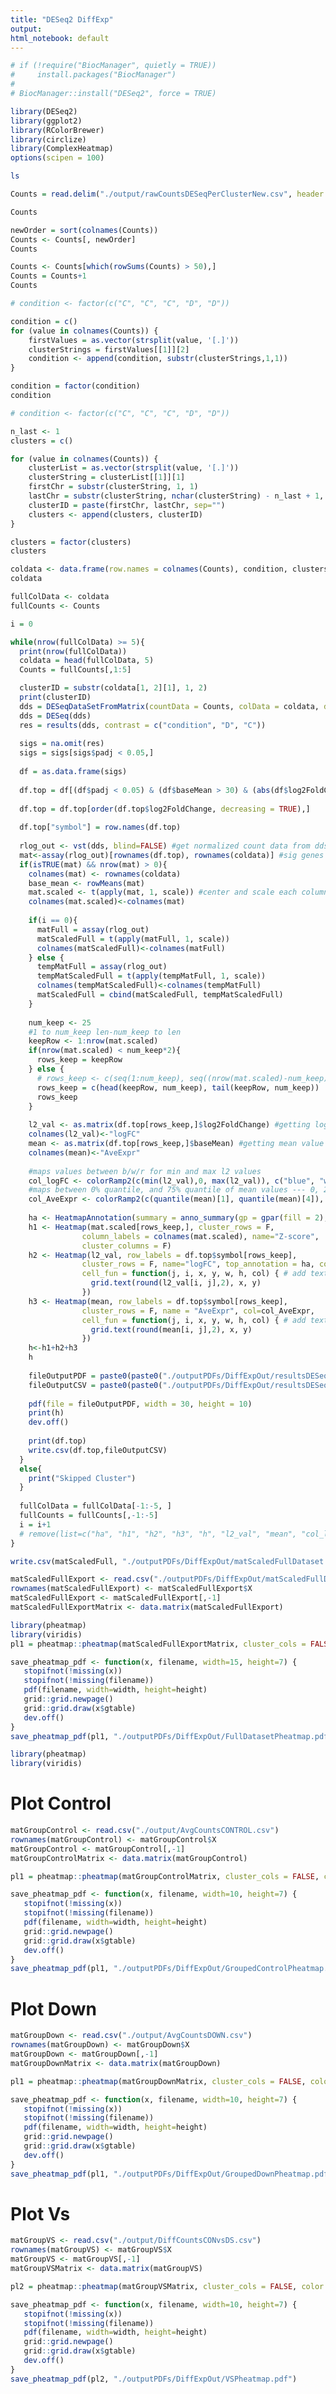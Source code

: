 ```yaml
---
title: "DESeq2 DiffExp"
output:
html_notebook: default
---
```


```r
# if (!require("BiocManager", quietly = TRUE))
#     install.packages("BiocManager")
# 
# BiocManager::install("DESeq2", force = TRUE)
```

```r
library(DESeq2)
library(ggplot2)
library(RColorBrewer)
library(circlize)
library(ComplexHeatmap)
options(scipen = 100)
```

```bash
ls
```

```r
Counts = read.delim("./output/rawCountsDESeqPerClusterNew.csv", header = TRUE, row.names = 1, sep = ",")
```

```r
Counts
```
```r
newOrder = sort(colnames(Counts))
Counts <- Counts[, newOrder]
Counts
```


```r
Counts <- Counts[which(rowSums(Counts) > 50),]
Counts = Counts+1
Counts
```

```r
# condition <- factor(c("C", "C", "C", "D", "D"))

condition = c()
for (value in colnames(Counts)) {
    firstValues = as.vector(strsplit(value, '[.]'))
    clusterStrings = firstValues[[1]][2]
    condition <- append(condition, substr(clusterStrings,1,1))
}

condition = factor(condition)
condition
```

```r
# condition <- factor(c("C", "C", "C", "D", "D"))

n_last <- 1  
clusters = c()

for (value in colnames(Counts)) {
    clusterList = as.vector(strsplit(value, '[.]'))
    clusterString = clusterList[[1]][1]
    firstChr = substr(clusterString, 1, 1)
    lastChr = substr(clusterString, nchar(clusterString) - n_last + 1, nchar(clusterString))
    clusterID = paste(firstChr, lastChr, sep="")
    clusters <- append(clusters, clusterID)
}

clusters = factor(clusters)
clusters
```

```r
coldata <- data.frame(row.names = colnames(Counts), condition, clusters)
coldata
```

```r
fullColData <- coldata
fullCounts <- Counts

i = 0

while(nrow(fullColData) >= 5){
  print(nrow(fullColData))
  coldata = head(fullColData, 5)
  Counts = fullCounts[,1:5]

  clusterID = substr(coldata[1, 2][1], 1, 2)
  print(clusterID)
  dds = DESeqDataSetFromMatrix(countData = Counts, colData = coldata, design = ~condition)
  dds = DESeq(dds)
  res = results(dds, contrast = c("condition", "D", "C"))
  
  sigs = na.omit(res)
  sigs = sigs[sigs$padj < 0.05,]
  
  df = as.data.frame(sigs)
  
  df.top = df[(df$padj < 0.05) & (df$baseMean > 30) & (abs(df$log2FoldChange) > 0.3),]
  
  df.top = df.top[order(df.top$log2FoldChange, decreasing = TRUE),]
  
  df.top["symbol"] = row.names(df.top)
  
  rlog_out <- vst(dds, blind=FALSE) #get normalized count data from dds object
  mat<-assay(rlog_out)[rownames(df.top), rownames(coldata)] #sig genes x samples
  if(isTRUE(mat) && nrow(mat) > 0){
    colnames(mat) <- rownames(coldata)
    base_mean <- rowMeans(mat)
    mat.scaled <- t(apply(mat, 1, scale)) #center and scale each column (Z-score) then transpose
    colnames(mat.scaled)<-colnames(mat)
    
    if(i == 0){
      matFull = assay(rlog_out)
      matScaledFull = t(apply(matFull, 1, scale))
      colnames(matScaledFull)<-colnames(matFull)
    } else {
      tempMatFull = assay(rlog_out)
      tempMatScaledFull = t(apply(tempMatFull, 1, scale))
      colnames(tempMatScaledFull)<-colnames(tempMatFull)
      matScaledFull = cbind(matScaledFull, tempMatScaledFull)
    }
    
    num_keep <- 25
    #1 to num_keep len-num_keep to len
    keepRow <- 1:nrow(mat.scaled)
    if(nrow(mat.scaled) < num_keep*2){
      rows_keep = keepRow
    } else {
      # rows_keep <- c(seq(1:num_keep), seq((nrow(mat.scaled)-num_keep), nrow(mat.scaled)))
      rows_keep = c(head(keepRow, num_keep), tail(keepRow, num_keep))
      rows_keep
    }
    
    l2_val <- as.matrix(df.top[rows_keep,]$log2FoldChange) #getting log2 value for each gene we are keeping
    colnames(l2_val)<-"logFC"
    mean <- as.matrix(df.top[rows_keep,]$baseMean) #getting mean value for each gene we are keeping
    colnames(mean)<-"AveExpr"
    
    #maps values between b/w/r for min and max l2 values
    col_logFC <- colorRamp2(c(min(l2_val),0, max(l2_val)), c("blue", "white", "red")) 
    #maps between 0% quantile, and 75% quantile of mean values --- 0, 25, 50, 75, 100
    col_AveExpr <- colorRamp2(c(quantile(mean)[1], quantile(mean)[4]), c("white", "red"))
    
    ha <- HeatmapAnnotation(summary = anno_summary(gp = gpar(fill = 2), height = unit(2, "cm")))
    h1 <- Heatmap(mat.scaled[rows_keep,], cluster_rows = F, 
                column_labels = colnames(mat.scaled), name="Z-score",
                cluster_columns = F)
    h2 <- Heatmap(l2_val, row_labels = df.top$symbol[rows_keep], 
                cluster_rows = F, name="logFC", top_annotation = ha, col = col_logFC,
                cell_fun = function(j, i, x, y, w, h, col) { # add text to each grid
                  grid.text(round(l2_val[i, j],2), x, y)
                })
    h3 <- Heatmap(mean, row_labels = df.top$symbol[rows_keep], 
                cluster_rows = F, name = "AveExpr", col=col_AveExpr,
                cell_fun = function(j, i, x, y, w, h, col) { # add text to each grid
                  grid.text(round(mean[i, j],2), x, y)
                })
    h<-h1+h2+h3
    h
    
    fileOutputPDF = paste0(paste0("./outputPDFs/DiffExpOut/resultsDESeq2_", clusterID), ".pdf")
    fileOutputCSV = paste0(paste0("./outputPDFs/DiffExpOut/resultsDESeq2_", clusterID), ".csv")
    
    pdf(file = fileOutputPDF, width = 30, height = 10)
    print(h)
    dev.off()
    
    print(df.top)
    write.csv(df.top,fileOutputCSV)
  }
  else{
    print("Skipped Cluster")
  }
  
  fullColData = fullColData[-1:-5, ]
  fullCounts = fullCounts[,-1:-5]
  i = i+1
  # remove(list=c("ha", "h1", "h2", "h3", "h", "l2_val", "mean", "col_logFC", "col_AveExpr", "keepRow", "rlog_out", "mat", "base_mean", "mat.scaled", "dds", "res", "sigs", "df", "df.top"))
}
```

```r
write.csv(matScaledFull, "./outputPDFs/DiffExpOut/matScaledFullDataset.csv")
```

```r
matScaledFullExport <- read.csv("./outputPDFs/DiffExpOut/matScaledFullDataset.csv")
rownames(matScaledFullExport) <- matScaledFullExport$X
matScaledFullExport <- matScaledFullExport[,-1]
matScaledFullExportMatrix <- data.matrix(matScaledFullExport)
```

```r
library(pheatmap)
library(viridis)
pl1 = pheatmap::pheatmap(matScaledFullExportMatrix, cluster_cols = FALSE, color = viridis_pal(option = "viridis")(250), treeheight_row = 0, annotation_names_row = FALSE)

save_pheatmap_pdf <- function(x, filename, width=15, height=7) {
   stopifnot(!missing(x))
   stopifnot(!missing(filename))
   pdf(filename, width=width, height=height)
   grid::grid.newpage()
   grid::grid.draw(x$gtable)
   dev.off()
}
save_pheatmap_pdf(pl1, "./outputPDFs/DiffExpOut/FullDatasetPheatmap.pdf")
```

```r
library(pheatmap)
library(viridis)
```

# Plot Control

```r
matGroupControl <- read.csv("./output/AvgCountsCONTROL.csv")
rownames(matGroupControl) <- matGroupControl$X
matGroupControl <- matGroupControl[,-1]
matGroupControlMatrix <- data.matrix(matGroupControl)

pl1 = pheatmap::pheatmap(matGroupControlMatrix, cluster_cols = FALSE, color = viridis_pal(option = "viridis")(250), treeheight_row = 0, annotation_names_row = FALSE)

save_pheatmap_pdf <- function(x, filename, width=10, height=7) {
   stopifnot(!missing(x))
   stopifnot(!missing(filename))
   pdf(filename, width=width, height=height)
   grid::grid.newpage()
   grid::grid.draw(x$gtable)
   dev.off()
}
save_pheatmap_pdf(pl1, "./outputPDFs/DiffExpOut/GroupedControlPheatmap.pdf")
```

# Plot Down

```r
matGroupDown <- read.csv("./output/AvgCountsDOWN.csv")
rownames(matGroupDown) <- matGroupDown$X
matGroupDown <- matGroupDown[,-1]
matGroupDownMatrix <- data.matrix(matGroupDown)

pl1 = pheatmap::pheatmap(matGroupDownMatrix, cluster_cols = FALSE, color = viridis_pal(option = "viridis")(250), treeheight_row = 0, annotation_names_row = FALSE)

save_pheatmap_pdf <- function(x, filename, width=10, height=7) {
   stopifnot(!missing(x))
   stopifnot(!missing(filename))
   pdf(filename, width=width, height=height)
   grid::grid.newpage()
   grid::grid.draw(x$gtable)
   dev.off()
}
save_pheatmap_pdf(pl1, "./outputPDFs/DiffExpOut/GroupedDownPheatmap.pdf")
```

# Plot Vs

```r
matGroupVS <- read.csv("./output/DiffCountsCONvsDS.csv")
rownames(matGroupVS) <- matGroupVS$X
matGroupVS <- matGroupVS[,-1]
matGroupVSMatrix <- data.matrix(matGroupVS)

pl2 = pheatmap::pheatmap(matGroupVSMatrix, cluster_cols = FALSE, color = viridis_pal(option = "viridis")(250), treeheight_row = 0, annotation_names_row = FALSE)

save_pheatmap_pdf <- function(x, filename, width=10, height=7) {
   stopifnot(!missing(x))
   stopifnot(!missing(filename))
   pdf(filename, width=width, height=height)
   grid::grid.newpage()
   grid::grid.draw(x$gtable)
   dev.off()
}
save_pheatmap_pdf(pl2, "./outputPDFs/DiffExpOut/VSPheatmap.pdf")
```



























